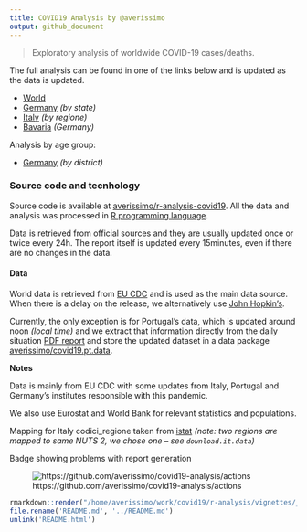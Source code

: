 ```yaml
---
title: COVID19 Analysis by @averissimo
output: github_document
---
```


> Exploratory analysis of worldwide COVID-19 cases/deaths.

The full analysis can be found in one of the links below and is updated as the data is updated.

* [World](https://averissimo.github.io/covid19-analysis/)
* [Germany](https://averissimo.github.io/covid19-analysis/germany.html) *(by state)*
* [Italy](https://averissimo.github.io/covid19-analysis/italy.html) *(by regione)*
* [Bavaria](https://averissimo.github.io/covid19-analysis/bayer.html) *(Germany)*

Analysis by age group:

* [Germany](https://averissimo.github.io/covid19.de.data/) *(by district)*

### Source code and tecnhology

Source code is available at [averissimo/r-analysis-covid19](https://github.com/averissimo/r-analysis-covid19). All the data and analysis was processed in [R programming language](https://www.r-project.org/).

Data is retrieved from official sources and they are usually updated once or twice every 24h. The report itself is updated every 15minutes, even if there are no changes in the data.

#### Data

World data is retrieved from [EU CDC](https://data.europa.eu/euodp/en/data/dataset/covid-19-coronavirus-data) and is used as the main data source. When there is a delay on the release, we alternatively use [John Hopkin's](https://github.com/CSSEGISandData/COVID-19/).

Currently, the only exception is for Portugal's data, which is updated around noon *(local time)* and we extract that information directly from the daily situation [PDF report](https://covid19.min-saude.pt/relatorio-de-situacao/) and store the updated dataset in a data package [averissimo/covid19.pt.data](https://github.com/averissimo/covid19.pt.data).

**Notes**

Data is mainly from EU CDC with some updates from Italy, Portugal and Germany's institutes responsible with this pandemic.

We also use Eurostat and World Bank for relevant statistics and populations.

Mapping for Italy codici_regione taken from [istat](https://www.istat.it/it/archivio/6789) *(note: two regions are mapped to same NUTS 2, we chose one -- see `download.it.data`)*

Badge showing problems with report generation

![https://github.com/averissimo/covid19-analysis/actions](https://github.com/averissimo/covid19-analysis/workflows/.github/workflows/main.yml/badge.svg)

```r
rmarkdown::render("/home/averissimo/work/covid19/r-analysis/vignettes/_README.Rmd", output_file = 'README.md')
file.rename('README.md', '../README.md')
unlink('README.html')
```

